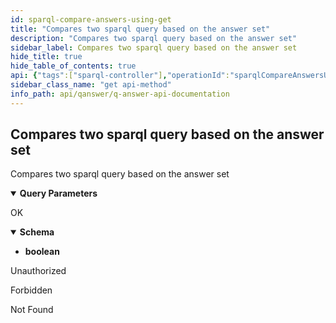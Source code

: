 ```yaml
---
id: sparql-compare-answers-using-get
title: "Compares two sparql query based on the answer set"
description: "Compares two sparql query based on the answer set"
sidebar_label: Compares two sparql query based on the answer set
hide_title: true
hide_table_of_contents: true
api: {"tags":["sparql-controller"],"operationId":"sparqlCompareAnswersUsingGET","parameters":[{"name":"kb1","in":"query","description":"kb1","required":false,"schema":{"type":"string"}},{"name":"kb2","in":"query","description":"kb2","required":false,"schema":{"type":"string"}},{"name":"sparql1","in":"query","description":"sparql1","required":true,"schema":{"type":"string"}},{"name":"sparql2","in":"query","description":"sparql2","required":false,"schema":{"type":"string"}},{"name":"user","in":"query","description":"user","required":false,"explode":true,"schema":{"type":"array","items":{"type":"string"}}}],"responses":{"200":{"description":"OK","content":{"*/*":{"schema":{"type":"boolean"}}}},"401":{"description":"Unauthorized"},"403":{"description":"Forbidden"},"404":{"description":"Not Found"}},"security":[{"JWT":[]}],"deprecated":false,"description":"Compares two sparql query based on the answer set","method":"get","path":"/api/sparql/sparqlCompareAnswers","servers":[{"url":"//qanswer-core1.univ-st-etienne.fr"}],"securitySchemes":{"JWT":{"type":"apiKey","name":"Authorization","in":"header"}},"info":{"description":"APIs provided by QAnswer","version":"1.0","title":"QAnswer: Api Documentation","contact":{"name":"QAnswer","url":"www.the-qa-company.com","email":"info@qanswer.eu"}},"postman":{"name":"Compares two sparql query based on the answer set","description":{"type":"text/plain"},"url":{"path":["api","sparql","sparqlCompareAnswers"],"host":["{{baseUrl}}"],"query":[{"disabled":false,"description":{"content":"kb1","type":"text/plain"},"key":"kb1","value":""},{"disabled":false,"description":{"content":"kb2","type":"text/plain"},"key":"kb2","value":""},{"disabled":false,"description":{"content":"(Required) sparql1","type":"text/plain"},"key":"sparql1","value":""},{"disabled":false,"description":{"content":"sparql2","type":"text/plain"},"key":"sparql2","value":""},{"disabled":false,"description":{"content":"user","type":"text/plain"},"key":"user","value":""}],"variable":[]},"header":[{"key":"Accept","value":"*/*"}],"method":"GET","auth":{"type":"apikey","apikey":[{"type":"any","value":"Authorization","key":"key"},{"type":"any","value":"<API Key>","key":"value"},{"type":"any","value":"header","key":"in"}]}}}
sidebar_class_name: "get api-method"
info_path: api/qanswer/q-answer-api-documentation
---
```



## Compares two sparql query based on the answer set



Compares two sparql query based on the answer set

<details style={{"marginBottom":"1rem"}} data-collapsed={false} open={true}><summary style={{}}><strong>Query Parameters</strong></summary><div><ul><ParamsItem className={"paramsItem"} param={{"name":"kb1","in":"query","description":"kb1","required":false,"schema":{"type":"string"}}}></ParamsItem><ParamsItem className={"paramsItem"} param={{"name":"kb2","in":"query","description":"kb2","required":false,"schema":{"type":"string"}}}></ParamsItem><ParamsItem className={"paramsItem"} param={{"name":"sparql1","in":"query","description":"sparql1","required":true,"schema":{"type":"string"}}}></ParamsItem><ParamsItem className={"paramsItem"} param={{"name":"sparql2","in":"query","description":"sparql2","required":false,"schema":{"type":"string"}}}></ParamsItem><ParamsItem className={"paramsItem"} param={{"name":"user","in":"query","description":"user","required":false,"explode":true,"schema":{"type":"array","items":{"type":"string"}}}}></ParamsItem></ul></div></details><div><ApiTabs><TabItem label={"200"} value={"200"}><div>

OK

</div><div><MimeTabs groupId={"mime-type"}><TabItem label={"*/*"} value={"*/*"}><SchemaTabs groupId={"schema-tabs"}><TabItem label={"Schema"} value={"Schema"}><details style={{}} data-collapsed={false} open={true}><summary style={{"textAlign":"left"}}><strong>Schema</strong></summary><div style={{"textAlign":"left","marginLeft":"1rem"}}></div><ul style={{"marginLeft":"1rem"}}><li><div><strong>boolean</strong></div></li></ul></details></TabItem></SchemaTabs></TabItem></MimeTabs></div></TabItem><TabItem label={"401"} value={"401"}><div>

Unauthorized

</div><div></div></TabItem><TabItem label={"403"} value={"403"}><div>

Forbidden

</div><div></div></TabItem><TabItem label={"404"} value={"404"}><div>

Not Found

</div><div></div></TabItem></ApiTabs></div>
      